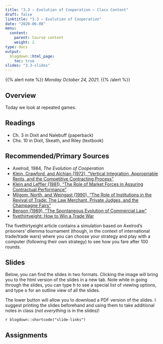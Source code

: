 ```yaml
---
title: "3.3 — Evolution of Cooperation — Class Content"
draft: false
linktitle: "3.3 — Evolution of Cooperation"
date: "2020-06-08"
menu:
  content:
    parent: Course content
    weight: 2
type: docs
output:
  blogdown::html_page:
    toc: true
slides: "3.3-slides"
---
```


{{% alert note %}}
*Monday October 24, 2021*.
{{% /alert %}}


## <i class="fas fa-info-circle fa-lg"></i> Overview

Today we look at repeated games.

## <i class="fas fa-book-reader fa-lg"></i> Readings

- <i class="fas fa-book"></i> Ch. 3 in Dixit and Nalebuff (paperback)
- <i class="fas fa-book"></i> Chs. 10 in Dixit, Skeath, and Riley (textbook)

## Recommended/Primary Sources

- Axelrod, 1984, *The Evolution of Cooperation*
- [<i class="fas fa-file-pdf"></i> Klein, Crawford, and Alchian (1972), “Vertical Integration, Appropriable Rents, and the Competitive Contracting Process”](/readings/Klein-Leffler-1981.pdf)
- [<i class="fas fa-file-pdf"></i> Klein and Leffler (1981), “The Role of Market Forces in Assuring Contractual Performance”](/readings/Klein-Leffler-1981.pdf)
- [<i class="fas fa-file-pdf"></i> Milgom, North, and Weingast (1990), "The Role of Institutions in the Revival of Trade: The Law Merchant, Private Judges, and the Champagne Fairs"](/readings/Milgrom-North-Weingast-1990.pdf)
- [<i class="fas fa-file-pdf"></i> Benson (1989), "The Spontaneous Evolution of Commercial Law"](/readings/Benson-1989.pdf)
- [<i class="fas fa-external-link-square-alt"></i> fivethirtyeight: How to Win a Trade War](https://fivethirtyeight.com/features/how-to-win-a-trade-war/)

The fivethirtyeight article contains a simulation based on Axelrod's prisoners' dilemma tournament (though, in the context of international trade/trade wars) where you can choose your strategy and play with a computer (following their own strategy) to see how you fare after 100 rounds.

## <i class="fas fa-chalkboard-teacher"></i> Slides

Below, you can find the slides in two formats. Clicking the image will bring you to the html version of the slides in a new tab. Note while in going through the slides, you can type <kbd>h</kbd> to see a special list of viewing options, and type <kbd>o</kbd> for an outline view of all the slides.

The lower button will allow you to download a PDF version of the slides. I suggest printing the slides beforehand and using them to take additional notes in class (*not everything* is in the slides)!

`r blogdown::shortcode("slide-links")`

## <i class="fas fa-laptop-code"></i> Assignments

